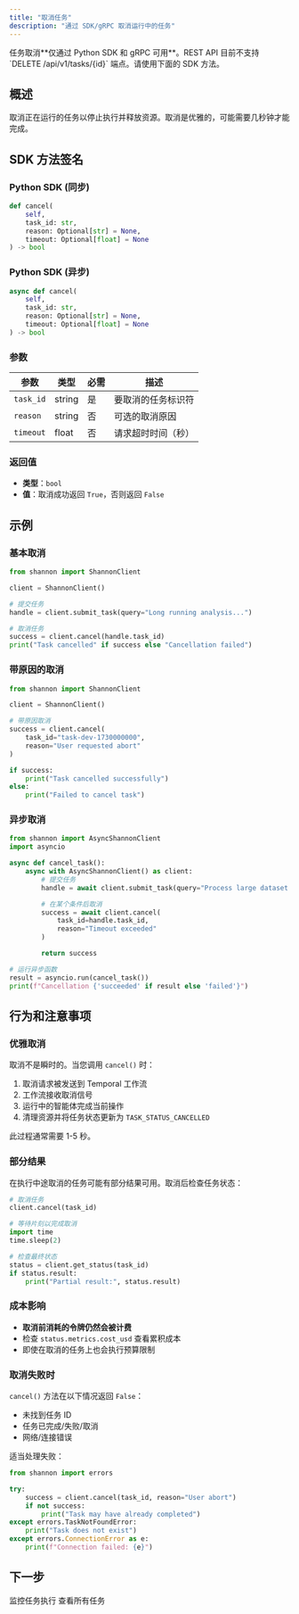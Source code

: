 ```yaml
---
title: "取消任务"
description: "通过 SDK/gRPC 取消运行中的任务"
---
```


<Warning>
任务取消**仅通过 Python SDK 和 gRPC 可用**。REST API 目前不支持 `DELETE /api/v1/tasks/{id}` 端点。请使用下面的 SDK 方法。
</Warning>

## 概述

取消正在运行的任务以停止执行并释放资源。取消是优雅的，可能需要几秒钟才能完成。

## SDK 方法签名

### Python SDK (同步)

```python
def cancel(
    self,
    task_id: str,
    reason: Optional[str] = None,
    timeout: Optional[float] = None
) -> bool
```

### Python SDK (异步)

```python
async def cancel(
    self,
    task_id: str,
    reason: Optional[str] = None,
    timeout: Optional[float] = None
) -> bool
```

### 参数

| 参数 | 类型 | 必需 | 描述 |
|-----------|------|----------|-------------|
| `task_id` | string | 是 | 要取消的任务标识符 |
| `reason` | string | 否 | 可选的取消原因 |
| `timeout` | float | 否 | 请求超时时间（秒） |

### 返回值

- **类型**：`bool`
- **值**：取消成功返回 `True`，否则返回 `False`

## 示例

### 基本取消

```python
from shannon import ShannonClient

client = ShannonClient()

# 提交任务
handle = client.submit_task(query="Long running analysis...")

# 取消任务
success = client.cancel(handle.task_id)
print("Task cancelled" if success else "Cancellation failed")
```

### 带原因的取消

```python
from shannon import ShannonClient

client = ShannonClient()

# 带原因取消
success = client.cancel(
    task_id="task-dev-1730000000",
    reason="User requested abort"
)

if success:
    print("Task cancelled successfully")
else:
    print("Failed to cancel task")
```

### 异步取消

```python
from shannon import AsyncShannonClient
import asyncio

async def cancel_task():
    async with AsyncShannonClient() as client:
        # 提交任务
        handle = await client.submit_task(query="Process large dataset...")

        # 在某个条件后取消
        success = await client.cancel(
            task_id=handle.task_id,
            reason="Timeout exceeded"
        )

        return success

# 运行异步函数
result = asyncio.run(cancel_task())
print(f"Cancellation {'succeeded' if result else 'failed'}")
```

## 行为和注意事项

### 优雅取消

取消不是瞬时的。当您调用 `cancel()` 时：

1. 取消请求被发送到 Temporal 工作流
2. 工作流接收取消信号
3. 运行中的智能体完成当前操作
4. 清理资源并将任务状态更新为 `TASK_STATUS_CANCELLED`

此过程通常需要 1-5 秒。

### 部分结果

在执行中途取消的任务可能有部分结果可用。取消后检查任务状态：

```python
# 取消任务
client.cancel(task_id)

# 等待片刻以完成取消
import time
time.sleep(2)

# 检查最终状态
status = client.get_status(task_id)
if status.result:
    print("Partial result:", status.result)
```

### 成本影响

- **取消前消耗的令牌仍然会被计费**
- 检查 `status.metrics.cost_usd` 查看累积成本
- 即使在取消的任务上也会执行预算限制

### 取消失败时

`cancel()` 方法在以下情况返回 `False`：
- 未找到任务 ID
- 任务已完成/失败/取消
- 网络/连接错误

适当处理失败：

```python
from shannon import errors

try:
    success = client.cancel(task_id, reason="User abort")
    if not success:
        print("Task may have already completed")
except errors.TaskNotFoundError:
    print("Task does not exist")
except errors.ConnectionError as e:
    print(f"Connection failed: {e}")
```

## 下一步

<CardGroup cols={2}>
  <Card title="流式事件" icon="stream" href="/cn/api/endpoints/stream-task">
    监控任务执行
  </Card>
  <Card title="列出任务" icon="list" href="/cn/api/endpoints/list-tasks">
    查看所有任务
  </Card>
</CardGroup>
